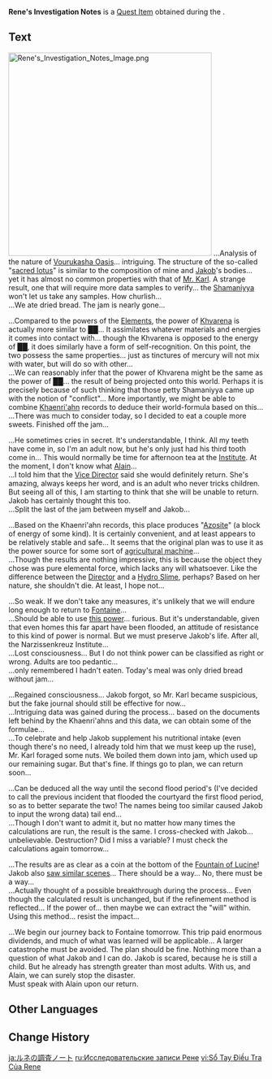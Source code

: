 {{Item Infobox
|id           = 120275
|image        = Item Rene's Investigation Notes.png
|type         = Quest Items
|description  = Supposedly, these notes were left by a [[Rene|great researcher]] who yearned to "surpass mortality," and its contents detail his experiences exploring ruins, along with the knowledge he gained in the process...
|source1      = [[As the Khvarena's Light Shows]]
}}
'''Rene's Investigation Notes''' is a [[Quest Item]] obtained during the {{Quest|As the Khvarena's Light Shows}}.

==Text==
[[File:Rene's Investigation Notes Image.png|400px|center|link=]]
...Analysis of the nature of [[Vourukasha Oasis]]... intriguing. The structure of the so-called "[[Gaokerena|sacred lotus]]" is similar to the composition of mine and [[Jakob Ingold|Jakob]]'s bodies... yet it has almost no common properties with that of [[Karl Ingold|Mr. Karl]]. A strange result, one that will require more data samples to verify... the [[Shamaniyya]] won't let us take any samples. How churlish...<br>
...We ate dried bread. The jam is nearly gone...

...Compared to the powers of the [[Element]]s, the power of [[Khvarena]] is actually more similar to [[Abyss|██]]... It assimilates whatever materials and energies it comes into contact with... though the Khvarena is opposed to the energy of ██, it does similarly have a form of self-recognition. On this point, the two possess the same properties... just as tinctures of mercury will not mix with water, but will do so with other...<br>
...We can reasonably infer that the power of Khvarena might be the same as the power of ██... the result of being projected onto this world. Perhaps it is precisely because of such thinking that those petty Shamaniyya came up with the notion of "conflict"... More importantly, we might be able to combine [[Khaenri'ah]]n records to deduce their world-formula based on this...<br>
...There was much to consider today, so I decided to eat a couple more sweets. Finished off the jam...

...He sometimes cries in secret. It's understandable, I think. All my teeth have come in, so I'm an adult now, but he's only just had his third tooth come in... This would normally be time for afternoon tea at the [[Narzissenkreuz Institute|Institute]]. At the moment, I don't know what [[Alain Guillotin|Alain]]...<br>
...I told him that the [[Basil Elton|Vice Director]] said she would definitely return. She's amazing, always keeps her word, and is an adult who never tricks children. But seeing all of this, I am starting to think that she will be unable to return. Jakob has certainly thought this too.<br>
...Split the last of the jam between myself and Jakob...

...Based on the Khaenri'ahn records, this place produces "[[Azosite]]" (a block of energy of some kind). It is certainly convenient, and at least appears to be relatively stable and safe... It seems that the original plan was to use it as the power source for some sort of [[Ruin Guard|agricultural machine]]...<br>
...Though the results are nothing impressive, this is because the object they chose was pure elemental force, which lacks any will whatsoever. Like the difference between the [[Lyris|Director]] and a [[Hydro Slime]], perhaps? Based on her nature, she shouldn't die. At least, I hope not...

...So weak. If we don't take any measures, it's unlikely that we will endure long enough to return to [[Fontaine]]...<br>
...Should be able to use [[Abyss|this power]]... furious. But it's understandable, given that even homes this far apart have been flooded, an attitude of resistance to this kind of power is normal. But we must preserve Jakob's life. After all, the Narzissenkreuz Institute...<br>
...Lost consciousness... But I do not think power can be classified as right or wrong. Adults are too pedantic...<br>
...only remembered I hadn't eaten. Today's meal was only dried bread without jam...

...Regained consciousness... Jakob forgot, so Mr. Karl became suspicious, but the fake journal should still be effective for now... <br>
...Intriguing data was gained during the process... based on the documents left behind by the Khaenri'ahns and this data, we can obtain some of the formulae...<br>
...To celebrate and help Jakob supplement his nutritional intake (even though there's no need, I already told him that we must keep up the ruse), Mr. Karl foraged some nuts. We boiled them down into jam, which used up our remaining sugar. But that's fine. If things go to plan, we can return soon...

...Can be deduced all the way until the second flood period's (I've decided to call the previous incident that flooded the courtyard the first flood period, so as to better separate the two! The names being too similar caused Jakob to input the wrong data) tail end...<br>
...Though I don't want to admit it, but no matter how many times the calculations are run, the result is the same. I cross-checked with Jakob... unbelievable. Destruction? Did I miss a variable? I must check the calculations again tomorrow...

...The results are as clear as a coin at the bottom of the [[Fountain of Lucine]]! Jakob also [[??? (Fontaine)|saw similar scenes]]... There should be a way... No, there must be a way...<br>
...Actually thought of a possible breakthrough during the process... Even though the calculated result is unchanged, but if the refinement method is reflected... If the power of... then maybe we can extract the "will" within. Using this method... resist the impact...

...We begin our journey back to Fontaine tomorrow. This trip paid enormous dividends, and much of what was learned will be applicable... A larger catastrophe must be avoided. The plan should be fine. Nothing more than a question of what Jakob and I can do. Jakob is scared, because he is still a child. But he already has strength greater than most adults. With us, and Alain, we can surely stop the disaster.<br>
Must speak with Alain upon our return.

==Other Languages==
{{Other Languages
|default_hidden = 1
|en       = Rene's Investigation Notes
|zhs      = 雷内的调查笔记
|zhs_rm   = Léinèi de Diàochá Bǐjì
|zht      = 雷內的調查筆記
|zht_rm   = Léinèi de Diàochá Bǐjì
|ja       = ルネの調査ノート
|ja_rm    = Rune no Chousa Nooto
|ko       = 르네의 조사 노트
|ko_rm    = 
|es       = Notas de investigación de René
|fr       = Notes d'enquête de René
|ru       = Исследовательские записи Рене
|th       = บันทึกการตรวจสอบของ Rene
|th_rm    = 
|vi       = Sổ Tay Điều Tra Của Rene
|de       = Renés Untersuchungsnotizen
|id       = Catatan Penyelidikan Rene
|pt       = Notas de Investigação de René
|tr       = Rene'nin Araştırma Notları
|it       = Appunti sulle indagini di René
}}

==Change History==
{{Change History|3.6}}

[[ja:ルネの調査ノート]]
[[ru:Исследовательские записи Рене]]
[[vi:Sổ Tay Điều Tra Của Rene]]